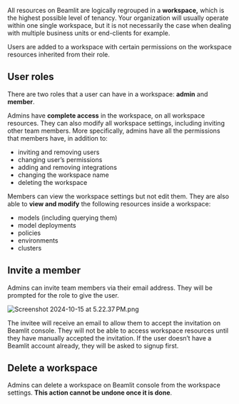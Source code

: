 

All resources on Beamlit are logically regrouped in a **workspace,** which is the highest possible level of tenancy. Your organization will usually operate within one single workspace, but it is not necessarily the case when dealing with multiple business units or end-clients for example.

Users are added to a workspace with certain permissions on the workspace resources inherited from their role.

## User roles

There are two roles that a user can have in a workspace: **admin** and **member**.

Admins have **complete access** in the workspace, on all workspace resources. They can also modify all workspace settings, including inviting other team members. More specifically, admins have all the permissions that members have, in addition to:

- inviting and removing users
- changing user’s permissions
- adding and removing integrations
- changing the workspace name
- deleting the workspace

Members can view the workspace settings but not edit them. They are also able to **view and modify** the following resources inside a workspace:

- models (including querying them)
- model deployments
- policies
- environments
- clusters

## Invite a member

Admins can invite team members via their email address. They will be prompted for the role to give the user. 

![Screenshot 2024-10-15 at 5.22.37 PM.png](Workspace%20access%20control/Screenshot_2024-10-15_at_5.22.37_PM.png)

The invitee will receive an email to allow them to accept the invitation on Beamlit console. They will not be able to access workspace resources until they have manually accepted the invitation. If the user doesn’t have a Beamlit account already, they will be asked to signup first.

## Delete a workspace

Admins can delete a workspace on Beamlit console from the workspace settings. **This action cannot be undone once it is done**.